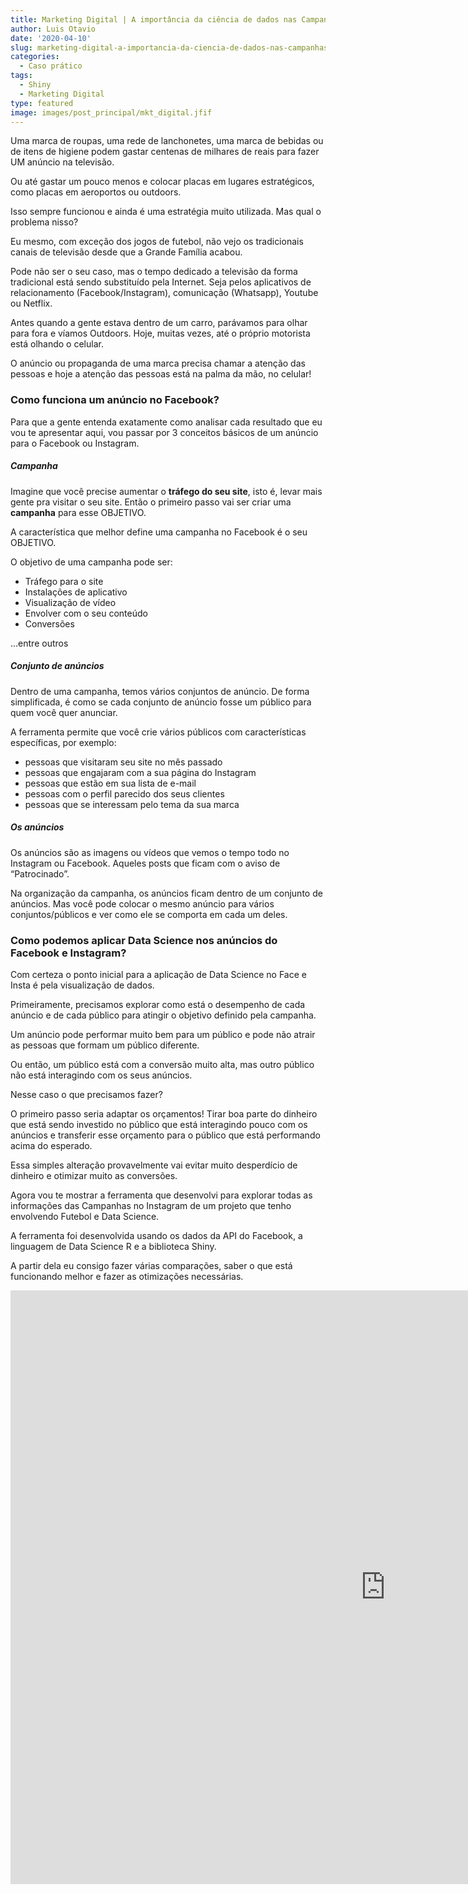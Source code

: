 ```yaml
---
title: Marketing Digital | A importância da ciência de dados nas Campanhas do Facebook e Instagram
author: Luis Otavio
date: '2020-04-10'
slug: marketing-digital-a-importancia-da-ciencia-de-dados-nas-campanhas-facebook-instagram
categories:
  - Caso prático
tags:
  - Shiny
  - Marketing Digital
type: featured
image: images/post_principal/mkt_digital.jfif
---
```


Uma marca de roupas, uma rede de lanchonetes, uma marca de bebidas ou de itens de higiene podem gastar centenas de milhares de reais para fazer UM anúncio na televisão. 

Ou até gastar um pouco menos e colocar placas em lugares estratégicos, como placas em aeroportos ou outdoors.

Isso sempre funcionou e ainda é uma estratégia muito utilizada. Mas qual o problema nisso?

Eu mesmo, com exceção dos jogos de futebol, não vejo os tradicionais canais de televisão desde que a Grande Família acabou.

Pode não ser o seu caso, mas o tempo dedicado a televisão da forma tradicional está sendo substituído pela Internet. Seja pelos aplicativos de relacionamento (Facebook/Instagram), comunicação (Whatsapp), Youtube ou Netflix.

Antes quando a gente estava dentro de um carro, parávamos para olhar para fora e víamos Outdoors. Hoje, muitas vezes, até o próprio motorista está olhando o celular.

O anúncio ou propaganda de uma marca precisa chamar a atenção das pessoas e hoje a atenção das pessoas está na palma da mão, no celular!

### Como funciona um anúncio no Facebook?

Para que a gente entenda exatamente como analisar cada resultado que eu vou te apresentar aqui, vou passar por 3 conceitos básicos de um anúncio para o Facebook ou Instagram.

##### Campanha

Imagine que você precise aumentar o **tráfego do seu site**, isto é, levar mais gente pra visitar o seu site. Então o primeiro passo vai ser criar uma **campanha** para esse OBJETIVO.

A característica que melhor define uma campanha no Facebook é o seu OBJETIVO.

O objetivo de uma campanha pode ser:

- Tráfego para o site
- Instalações de aplicativo
- Visualização de vídeo
- Envolver com o seu conteúdo
- Conversões

...entre outros

##### Conjunto de anúncios

Dentro de uma campanha, temos vários conjuntos de anúncio. De forma simplificada, é como se cada conjunto de anúncio fosse um público para quem você quer anunciar.

A ferramenta permite que você crie vários públicos com características específicas, por exemplo:

- pessoas que visitaram seu site no mês passado
- pessoas que engajaram com a sua página do Instagram
- pessoas que estão em sua lista de e-mail
- pessoas com o perfil parecido dos seus clientes
- pessoas que se interessam pelo tema da sua marca

##### Os anúncios

Os anúncios são as imagens ou vídeos que vemos o tempo todo no Instagram ou Facebook. Aqueles posts que ficam com o aviso de "Patrocinado".

Na organização da campanha, os anúncios ficam dentro de um conjunto de anúncios. Mas você pode colocar o mesmo anúncio para vários conjuntos/públicos e ver como ele se comporta em cada um deles.

### Como podemos aplicar Data Science nos anúncios do Facebook e Instagram?

Com certeza o ponto inicial para a aplicação de Data Science no Face e Insta é pela visualização de dados.

Primeiramente, precisamos explorar como está o desempenho de cada anúncio e de cada público para atingir o objetivo definido pela campanha.

Um anúncio pode performar muito bem para um público e pode não atrair as pessoas que formam um público diferente.

Ou então, um público está com a conversão muito alta, mas outro público não está interagindo com os seus anúncios.

Nesse caso o que precisamos fazer?

O primeiro passo seria adaptar os orçamentos! Tirar boa parte do dinheiro que está sendo investido no público que está interagindo pouco com os anúncios e transferir esse orçamento para o público que está performando acima do esperado.

Essa simples alteração provavelmente vai evitar muito desperdício de dinheiro e otimizar muito as conversões.

Agora vou te mostrar a ferramenta que desenvolvi para explorar todas as informações das Campanhas no Instagram de um projeto que tenho envolvendo Futebol e Data Science.

A ferramenta foi desenvolvida usando os dados da API do Facebook, a linguagem de Data Science R e a biblioteca Shiny.

A partir dela eu consigo fazer várias comparações, saber o que está funcionando melhor e fazer as otimizações necessárias.

<iframe src="https://luisotavio.info/shiny/facebook-ads/" width=1200 height=950 frameborder=0"></iframe>
